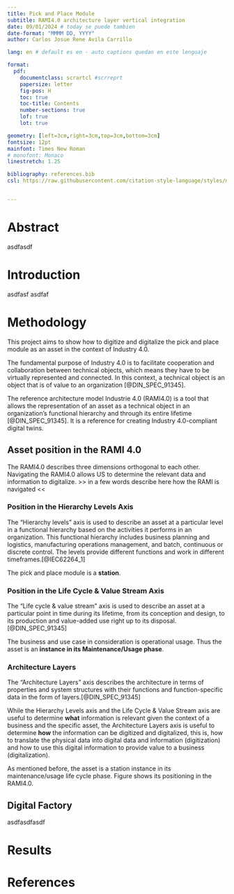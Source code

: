 ```yaml
---
title: Pick and Place Module
subtitle: RAMI4.0 architecture layer vertical integration
date: 09/01/2024 # today se puede tambien
date-format: "MMMM DD, YYYY"
author: Carlos Josue Rene Avila Carrillo

lang: en # default es en - auto captions quedan en este lenguaje

format:
  pdf:
    documentclass: scrartcl #scrreprt
    papersize: letter
    fig-pos: H
    toc: true
    toc-title: Contents
    number-sections: true
    lof: true
    lot: true

geometry: [left=3cm,right=3cm,top=3cm,bottom=3cm]
fontsize: 12pt
mainfont: Times New Roman
# monofont: Monaco
linestretch: 1.25

bibliography: references.bib
csl: https://raw.githubusercontent.com/citation-style-language/styles/master/engineering-technology-and-applied-science-research.csl


---
```


\newpage

# Abstract
asdfasdf

# Introduction

asdfasf
asdfaf

# Methodology

This project aims to show how to digitize and digitalize the pick and place module as an asset in the context of Industry 4.0.

The fundamental purpose of Industry 4.0 is to facilitate cooperation and collaboration between technical objects, which means they have to be virtually represented and connected. In this context, a technical object is an object that is of value to an organization [@DIN_SPEC_91345].

The reference architecture model Industrie 4.0 (RAMI4.0) is a tool that allows the representation of an asset as a technical object in an organization's functional hierarchy and through its entire lifetime [@DIN_SPEC_91345]. It is a reference for creating Industry 4.0-compliant digital twins.

## Asset position in the RAMI 4.0

The RAMI4.0 describes three dimensions orthogonal to each other. Navigating the RAMI4.0 allows US to determine the relevant data and information to digitalize. >> in a few words describe here how the RAMI is navigated <<

### Position in the Hierarchy Levels Axis
The "Hierarchy levels" axis is used to describe an asset at a particular level in a functional hierarchy based on the activities it performs in an organization. This functional hierarchy includes business planning and logistics, manufacturing operations management, and batch, continuous or discrete control. The levels provide different functions and work in different timeframes.[@IEC62264_1]

The pick and place module is a **station**.

### Position in the Life Cycle & Value Stream Axis

The "Life cycle & value stream" axis is used to describe an asset at a particular point in time during its lifetime, from its conception and design, to its production and value-added use right up to its disposal. [@DIN_SPEC_91345]

The business and use case in consideration is operational usage. Thus the asset is an **instance in its Maintenance/Usage phase**.

### Architecture Layers

The "Architecture Layers" axis describes the architecture in terms of properties and system structures with their functions and function-specific data in the form of layers.[@DIN_SPEC_91345]

While the Hierarchy Levels axis and the Life Cycle & Value Stream axis are useful to determine **what** information is relevant given the context of a business and the specific asset, the Architecture Layers axis is useful to determine **how** the information can be digitized and digitalized, this is, how to translate the physical data into digital data and information (digitization) and how to use this digital information to provide value to a business (digitalization).

As mentioned before, the asset is a station instance in its maintenance/usage life cycle phase. Figure shows its positioning in the RAMI4.0.



## Digital Factory
asdfasdfasdf

# Results


\newpage

# References

::: {#refs}
:::